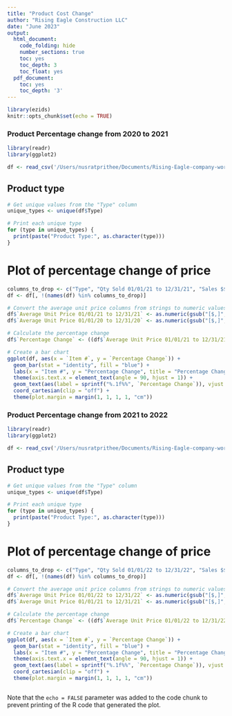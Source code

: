 ```yaml
---
title: "Product Cost Change"
author: "Rising Eagle Construction LLC"
date: "June 2023"
output:
  html_document:
    code_folding: hide
    number_sections: true
    toc: yes
    toc_depth: 3
    toc_float: yes
  pdf_document:
    toc: yes
    toc_depth: '3'
---
```


```r
library(ezids)
knitr::opts_chunk$set(echo = TRUE)
```

### Product Percentage change from 2020 to 2021



```r
library(readr)
library(ggplot2)

df <- read_csv('/Users/nusratprithee/Documents/Rising-Eagle-company-work/Purchase-History-with-Average-Unit-Price-2020-vs.-2021.csv')

```
## Product type

```r
# Get unique values from the "Type" column
unique_types <- unique(df$Type)

# Print each unique type
for (type in unique_types) {
  print(paste("Product Type:", as.character(type)))
}

```

# Plot of percentage change of price

```r
columns_to_drop <- c("Type", "Qty Sold 01/01/21 to 12/31/21", "Sales $$ 01/01/21 to 12/31/21", "Qty Sold 01/01/20 to 12/31/20", "Sales $$ 01/01/20 to 12/31/20")
df <- df[, !(names(df) %in% columns_to_drop)]

# Convert the average unit price columns from strings to numeric values
df$`Average Unit Price 01/01/21 to 12/31/21` <- as.numeric(gsub("[$,]", "", df$`Average Unit Price 01/01/21 to 12/31/21`))
df$`Average Unit Price 01/01/20 to 12/31/20` <- as.numeric(gsub("[$,]", "", df$`Average Unit Price 01/01/20 to 12/31/20`))

# Calculate the percentage change
df$`Percentage Change` <- ((df$`Average Unit Price 01/01/21 to 12/31/21` - df$`Average Unit Price 01/01/20 to 12/31/20`) / df$`Average Unit Price 01/01/20 to 12/31/20`) * 100

# Create a bar chart
ggplot(df, aes(x = `Item #`, y = `Percentage Change`)) +
  geom_bar(stat = "identity", fill = "blue") +
  labs(x = "Item #", y = "Percentage Change", title = "Percentage Change of Average Unit Price (2020 to 2021)") +
  theme(axis.text.x = element_text(angle = 90, hjust = 1)) +
  geom_text(aes(label = sprintf("%.1f%%", `Percentage Change`)), vjust = -0.5, size = 3) +
  coord_cartesian(clip = "off") +
  theme(plot.margin = margin(1, 1, 1, 1, "cm"))

```

### Product Percentage change from 2021 to 2022


```r
library(readr)
library(ggplot2)

df <- read_csv('/Users/nusratprithee/Documents/Rising-Eagle-company-work/Purchase History with Average Unit Price - 2021 vs. 2022.csv')

```

## Product type

```r
# Get unique values from the "Type" column
unique_types <- unique(df$Type)

# Print each unique type
for (type in unique_types) {
  print(paste("Product Type:", as.character(type)))
}

```

# Plot of percentage change of price
```r
columns_to_drop <- c("Type", "Qty Sold 01/01/22 to 12/31/22", "Sales $$ 01/01/22 to 12/31/22", "Qty Sold 01/01/21 to 12/31/21", "Sales $$ 01/01/21 to 12/31/21")
df <- df[, !(names(df) %in% columns_to_drop)]

# Convert the average unit price columns from strings to numeric values
df$`Average Unit Price 01/01/22 to 12/31/22` <- as.numeric(gsub("[$,]", "", df$`Average Unit Price 01/01/22 to 12/31/22`))
df$`Average Unit Price 01/01/21 to 12/31/21` <- as.numeric(gsub("[$,]", "", df$`Average Unit Price 01/01/21 to 12/31/21`))

# Calculate the percentage change
df$`Percentage Change` <- ((df$`Average Unit Price 01/01/22 to 12/31/22` - df$`Average Unit Price 01/01/21 to 12/31/21`) / df$`Average Unit Price 01/01/21 to 12/31/21`) * 100

# Create a bar chart
ggplot(df, aes(x = `Item #`, y = `Percentage Change`)) +
  geom_bar(stat = "identity", fill = "blue") +
  labs(x = "Item #", y = "Percentage Change", title = "Percentage Change of Average Unit Price (2021 to 2022)") +
  theme(axis.text.x = element_text(angle = 90, hjust = 1)) +
  geom_text(aes(label = sprintf("%.1f%%", `Percentage Change`)), vjust = -0.5, size = 3) +
  coord_cartesian(clip = "off") +
  theme(plot.margin = margin(1, 1, 1, 1, "cm"))



```


Note that the `echo = FALSE` parameter was added to the code chunk to prevent printing of the R code that generated the plot.

